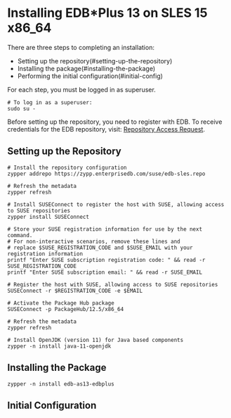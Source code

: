 # Installing EDB\*Plus 13 on SLES 15 x86_64

There are three steps to completing an installation:

- Setting up the repository(#setting-up-the-repository)
- Installing the package(#installing-the-package)
- Performing the initial configuration(#initial-config)

For each step, you must be logged in as superuser.

```shell
# To log in as a superuser:
sudo su -
```

Before setting up the repository, you need to register with EDB. To receive credentials for the EDB repository, visit: [Repository Access Request](https://www.enterprisedb.com/repository-access-request).

## Setting up the Repository

```shell
# Install the repository configuration
zypper addrepo https://zypp.enterprisedb.com/suse/edb-sles.repo

# Refresh the metadata
zypper refresh

# Install SUSEConnect to register the host with SUSE, allowing access to SUSE repositories
zypper install SUSEConnect

# Store your SUSE registration information for use by the next command.
# For non-interactive scenarios, remove these lines and
# replace $SUSE_REGISTRATION_CODE and $SUSE_EMAIL with your registration information
printf "Enter SUSE subscription registration code: " && read -r SUSE_REGISTRATION_CODE
printf "Enter SUSE subscription email: " && read -r SUSE_EMAIL

# Register the host with SUSE, allowing access to SUSE repositories
SUSEConnect -r $REGISTRATION_CODE -e $EMAIL

# Activate the Package Hub package
SUSEConnect -p PackageHub/12.5/x86_64

# Refresh the metadata
zypper refresh

# Install OpenJDK (version 11) for Java based components
zypper -n install java-11-openjdk
```

## Installing the Package

```shell
zypper -n install edb-as13-edbplus
```

## Initial Configuration

